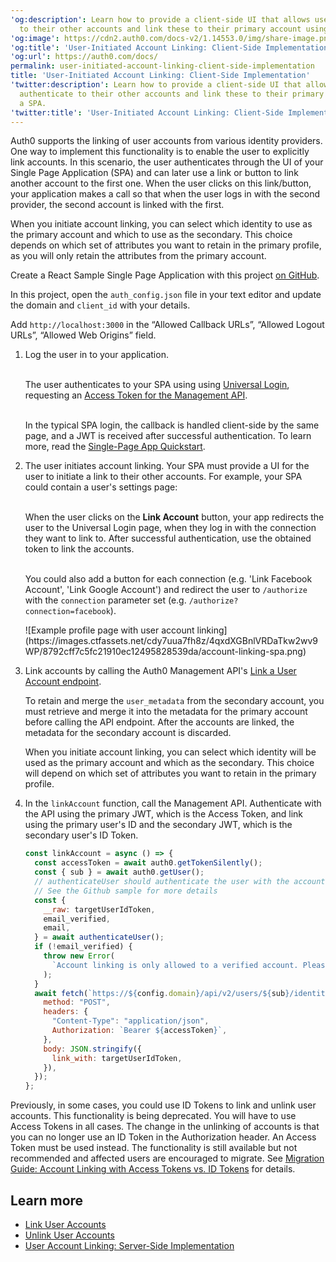 ---
'og:description': Learn how to provide a client-side UI that allows users to authenticate
  to their other accounts and link these to their primary account using a SPA.
'og:image': https://cdn2.auth0.com/docs-v2/1.14553.0/img/share-image.png
'og:title': 'User-Initiated Account Linking: Client-Side Implementation'
'og:url': https://auth0.com/docs/
permalink: user-initiated-account-linking-client-side-implementation
title: 'User-Initiated Account Linking: Client-Side Implementation'
'twitter:description': Learn how to provide a client-side UI that allows users to
  authenticate to their other accounts and link these to their primary account using
  a SPA.
'twitter:title': 'User-Initiated Account Linking: Client-Side Implementation'
---
Auth0 supports the linking of user accounts from various <Tooltip tip="Identity Provider (IdP): Service that stores and manages digital identities." cta="View Glossary" href="/docs/glossary?term=identity+providers">identity providers</Tooltip>. One way to implement this functionality is to enable the user to explicitly link accounts. In this scenario, the user authenticates through the UI of your Single Page Application (SPA) and can later use a link or button to link another account to the first one. When the user clicks on this link/button, your application makes a call so that when the user logs in with the second provider, the second account is linked with the first.

When you initiate account linking, you can select which identity to use as the primary account and which to use as the secondary. This choice depends on which set of attributes you want to retain in the primary profile, as you will only retain the attributes from the primary account.

Create a React Sample Single Page Application with this project [on GitHub](https://github.com/auth0-samples/auth0-link-accounts-sample/tree/master/SPA).

In this project, open the `auth_config.json` file in your text editor and update the domain and `client_id` with your details.

Add `http://localhost:3000` in the “Allowed Callback URLs”, “Allowed Logout URLs”, “Allowed Web Origins” field.

1. Log the user in to your application.<br/><br/>

   The user authenticates to your SPA using using [Universal Login](/docs/authenticate/login/auth0-universal-login), requesting an [Access Token for the Management API](https://auth0.com/docs/api/management/v2/get-access-tokens-for-spas).<br/><br/>

   In the typical SPA login, the callback is handled client-side by the same page, and a JWT is received after successful authentication. To learn more, read the [Single-Page App Quickstart](/docs/quickstart/spa).
2. The user initiates account linking. Your SPA must provide a UI for the user to initiate a link to their other accounts. For example, your SPA could contain a user's settings page:<br/><br/>

   When the user clicks on the **Link Account** button, your app redirects the user to the Universal Login page, when they log in with the connection they want to link to. After successful authentication, use the obtained token to link the accounts.<br/><br/>

   You could also add a button for each connection (e.g. 'Link Facebook Account', 'Link Google Account') and redirect the user to `/authorize` with the `connection` parameter set (e.g. `/authorize?connection=facebook`).

   <Frame>![Example profile page with user account linking](https://images.ctfassets.net/cdy7uua7fh8z/4qxdXGBnlVRDaTkw2wv9WP/8792cff7c5fc21910ec12495828539da/account-linking-spa.png)</Frame>
3. Link accounts by calling the Auth0 Management API's [Link a User Account endpoint](https://auth0.com/docs/api/v2#!/Users/post_identities).

   <Warning>

   To retain and merge the `user_metadata` from the secondary account, you must retrieve and merge it into the metadata for the primary account before calling the API endpoint. After the accounts are linked, the metadata for the secondary account is discarded.

   When you initiate account linking, you can select which identity will be used as the primary account and which as the secondary. This choice will depend on which set of attributes you want to retain in the primary profile.

   </Warning>
4. In the `linkAccount` function, call the Management API. Authenticate with the API using the primary JWT, which is the Access Token, and link using the primary user's ID and the secondary JWT, which is the secondary user's ID Token.

   ```javascript lines expandable
   const linkAccount = async () => {
     const accessToken = await auth0.getTokenSilently();
     const { sub } = await auth0.getUser();
     // authenticateUser should authenticate the user with the account to be linked
     // See the Github sample for more details
     const {
       __raw: targetUserIdToken,
       email_verified,
       email,
     } = await authenticateUser();
     if (!email_verified) {
       throw new Error(
         `Account linking is only allowed to a verified account. Please verify your email ${email}.`
       );
     }
     await fetch(`https://${config.domain}/api/v2/users/${sub}/identities`, {
       method: "POST",
       headers: {
         "Content-Type": "application/json",
         Authorization: `Bearer ${accessToken}`,
       },
       body: JSON.stringify({
         link_with: targetUserIdToken,
       }),
     });
   };
   ```


   

   

<Card title="Account Linking: Access Tokens vs. ID Tokens">

Previously, in some cases, you could use ID Tokens to link and unlink user accounts. This functionality is being deprecated. You will have to use Access Tokens in all cases. The change in the unlinking of accounts is that you can no longer use an ID Token in the Authorization header. An Access Token must be used instead. The functionality is still available but not recommended and affected users are encouraged to migrate. See [Migration Guide: Account Linking with Access Tokens vs. ID Tokens](/docs/troubleshoot/product-lifecycle/past-migrations/link-user-accounts-with-access-tokens-migration) for details.

</Card>

## Learn more

* [Link User Accounts](/docs/manage-users/user-accounts/user-account-linking/link-user-accounts)
* [Unlink User Accounts](/docs/manage-users/user-accounts/user-account-linking/unlink-user-accounts)
* [User Account Linking: Server-Side Implementation](/docs/manage-users/user-accounts/user-account-linking/suggested-account-linking-server-side-implementation)